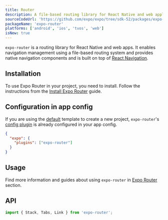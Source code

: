 ```yaml
---
title: Router
description: A file-based routing library for React Native and web applications.
sourceCodeUrl: 'https://github.com/expo/expo/tree/sdk-52/packages/expo-router'
packageName: 'expo-router'
platforms: ['android', 'ios', 'tvos', 'web']
isNew: true
---
```




`expo-router` is a routing library for React Native and web apps. It enables navigation management using a file-based routing system and provides native navigation components and is built on top of [React Navigation](https://reactnavigation.org/).

<BoxLink
  title="Expo Router guides"
  description="Learn about Router basics, navigation patterns, and core concepts."
  href="/router/introduction/"
  Icon={BookOpen02Icon}
/>

## Installation

To use Expo Router in your project, you need to install. Follow the instructions from the [Install Expo Router](/router/installation/) guide.

## Configuration in app config

If you are using the [default](/more/create-expo/#--template) template to create a new project, `expo-router`'s [config plugin](/config-plugins/introduction/) is already configured in your app config.

<ConfigPluginExample>

```json app.json
{
  "expo": {
    "plugins": ["expo-router"]
  }
}
```

</ConfigPluginExample>

## Usage

Find more information and guides about using `expo-router` in [Expo Router](/router/introduction/) section.

## API

```js
import { Stack, Tabs, Link } from 'expo-router';
```

<APISection packageName="expo-router" />
